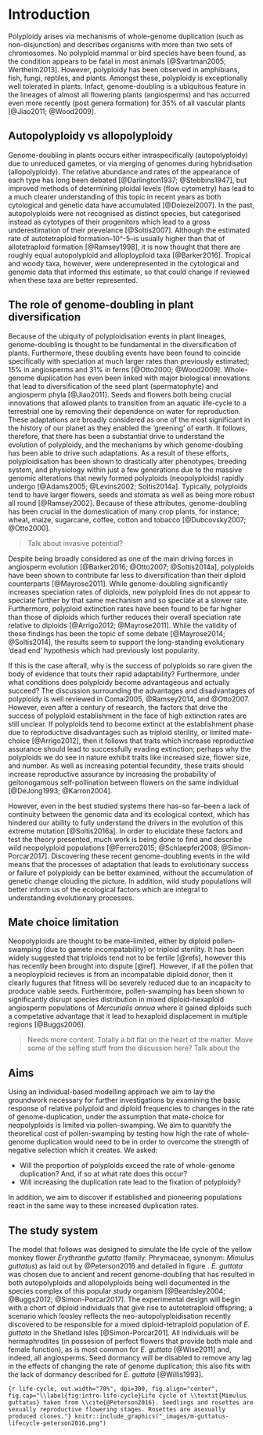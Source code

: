 # Introduction {#intro}

Polyploidy arises via mechanisms of whole-genome duplication (such as non-disjunction) and describes organisms with more than two sets of chromosomes. No polyploid mammal or bird species have been found, as the condition appears to be fatal in most animals [@Svartman2005; Wertheim2013]. However, polyploidy has been observed in amphibians, fish, fungi, reptiles, and plants. Amongst these, polyploidy is exceptionally well tolerated in plants. Infact, genome-doubling is a ubiquitous feature in the lineages of almost all flowering plants (angiosperms) and has occurred even more recently (post genera formation) for 35% of all vascular plants [@Jiao2011; @Wood2009].

## Autopolyploidy vs allopolyploidy {#intro-auto-vs-allo}

Genome-doubling in plants occurs either intraspecifically (autopolyploidy) due to unreduced gametes, or via merging of genomes during hybridisation (allopolyploidy). The relative abundance and rates of the appearance of each type has long been debated [@Darlington1937; @Stebbins1947], but improved methods of determining ploidal levels (flow cytometry) has lead to a much clearer understanding of this topic in recent years as both cytological and genetic data have accumulated [@Dolezel2007]. In the past, autopolyploids were not recognised as distinct species, but categorised instead as cytotypes of their progenitors which lead to a gross underestimation of their prevelance [@Soltis2007]. Although the estimated rate of autotetraploid formation--10^-5--is usually higher than that of allotetraploid formation [@Ramsey1998], it is now thought that there are roughly equal autopolyploid and alloployploid taxa [@Barker2016]. Tropical and woody taxa, however, were underepresented in the cytological and genomic data that informed this estimate, so that could change if reviewed when these taxa are better represented.

## The role of genome-doubling in plant diversification  {#intro-diversification}

Because of the ubiquity of polyploidisation events in plant lineages, genome-doubling is thought to be fundamental in the diversification of plants. Furthermore, these doubling events have been found to coincide specifically with speciation at much larger rates than previously estimated; 15% in angiosperms and 31% in ferns [@Otto2000; @Wood2009]. Whole-genome duplication has even been linked with major biological innovations that lead to diversification of the seed plant (spermatophyte) and angiosperm phyla [@Jiao2011]. Seeds and flowers both being crucial innovations that allowed plants to transition from an aquatic life-cycle to a terrestrial one by removing their dependence on water for reproduction. These adaptations are broadly considered as one of the most significant in the history of our planet as they enabled the 'greening' of earth. It follows, therefore, that there has been a substantial drive to understand the evolution of polyploidy, and the mechanisms by which genome-doubling has been able to drive such adaptations. As a result of these efforts, polyploidisation has been shown to drastically alter phenotypes, breeding system, and physiology within just a few generations due to the massive genomic alterations that newly formed polyploids (neopolyploids) rapidly undergo [@Adams2005; @Levins2002; Soltis2014a]. Typically, polyploids tend to have larger flowers, seeds and stomata as well as being more robust all round [@Ramsey2002]. Because of these attributes, genome-doubling has been crucial in the domestication of many crop plants, for instance; wheat, maize, sugarcane, coffee, cotton and tobacco [@Dubcovsky2007; @Otto2000].

>Talk about invasive potential? 

Despite being broadly considered as one of the main driving forces in angiosperm evolution [@Barker2016; @Otto2007; @Soltis2014a], polyploids have been shown to contribute far less to diversification than their diploid counterparts [@Mayrose2011]. While genome-doubling significantly increases speciation rates of diploids, new polyploid lines do not appear to speciate further by that same mechanism and so speciate at a slower rate. Furthermore, polyploid extinction rates have been found to be far higher than those of diploids which further reduces their overall speciation rate relative to diploids [@Arrigo2012; @Mayrose2011]. While the validity of these findings has been the topic of some debate [@Mayrose2014; @Soltis2014], the results seem to support the long-standing evolutionary 'dead end' hypothesis which had previously lost popularity. 

If this is the case afterall, why is the success of polyploids so rare given the body of evidence that touts their rapid adaptability? Furthermore, under what conditions does polyploidy become advantageous and actually succeed? The discussion surrounding the advantages and disadvantages of polyploidy is well reviewed in Comai2005, @Ramsey2014, and @Otto2007. However, even after a century of research, the factors that drive the success of polyploid establishment in the face of high extinction rates are still unclear. If polyploids tend to become extinct at the establishment phase due to reproductive disadvantages such as triploid sterility, or limited mate-choice [@Arrigo2012], then it follows that traits which increase reproductive assurance should lead to successfully evading extinction; perhaps why the polyploids we do see in nature exhibit traits like increased size, flower size, and number. As well as increasing potential fecundity, these traits should increase reproductive assurance by increasing the probability of geitonogamous self-pollination between flowers on the same individual [@DeJong1993; @Karron2004]. 

However, even in the best studied systems there has--so far--been a lack of continuity between the genomic data and its ecological context, which has hindered our ability to fully understand the drivers in the evolution of this extreme mutation [@Soltis2016a]. In order to elucidate these factors and test the theory presented, much work is being done to find and describe wild neopolyploid populations [@Ferrero2015; @Schlaepfer2008; @Simon-Porcar2017]. Discovering these recent genome-doubling events in the wild means that the processes of adaptation that leads to evolutionary success or failure of polyploidy can be better examined, without the accumulation of genetic change clouding the picture. In addition, wild study populations will better inform us of the ecological factors which are integral to understanding evolutionary processes.

## Mate choice limitation {#intro-mate-choice-limitation}

Neopolyploids are thought to be mate-limited, either by diploid pollen-swamping (due to gamete incompatability) or triploid sterility. It has been widely suggested that triploids tend not to be fertile [@refs], however this has recently been brought into dispute [@ref]. However, if all the pollen that a neoployploid recieves is from an incompatable diploid donor, then it clearly fugures that fitness will be severely reduced due to an incapacity to produce viable seeds. Furthermore, pollen-swamping has been shown to significantly disrupt species distribution in mixed diploid-hexaploid angiosperm populations of *Mercurialis annua* where it gained diploids such a competative advantage that it lead to hexaploid displacement in multiple regions [@Buggs2006].

>Needs more content. Totally a bit flat on the heart of the matter. Move some of the selfing stuff from the discussion here? Talk about the 

## Aims {#intro-aims}

Using an individual-based modelling approach we aim to lay the groundwork necessary for further investigations by examining the basic response of relative polyploid and diploid frequencies to changes in the rate of genome-duplication, under the assumption that mate-choice for neopolyploids is limited via pollen-swamping. 
We aim to quanitify the theoretical cost of pollen-swamping by testing how high the rate of whole-genome duplication would need to be in order to overcome the strength of negative selection which it creates. We asked: 

- Will the proportion of polyploids exceed the rate of whole-genome duplication? And, if so at what rate does this occur?
- Will increasing the duplication rate lead to the fixation of polyploidy? 

In addition, we aim to discover if established and pioneering populations react in the same way to these increased duplication rates. 

## The study system {#intro-study-system}

The model that follows was designed to simulate the life cycle of the yellow monkey flower *Erythranthe gutatta* (family: Phrymaceae, synonym: *Mimulus guttatus*) as laid out by @Peterson2016 and detailed in figure \ref{fig:intro-life-cycle}. *E. guttata* was chosen due to ancient and recent genome-doubling that has resulted in both autopolyploids and allopolyploids being well documented in the species complex of this popular study organism [@Beardsley2004; @Buggs2012; @Simon-Porcar2017]. The experimental design will begin with a chort of diploid individuals that give rise to autotetraploid offspring; a scenario which loosley reflects the neo-autopolyploidisation recently discovered to be responsible for a mixed diploid-tetraploid population of *E. guttata* in the Shetland Isles [@Simon-Porcar201]. All individuals will be hermaphrodites (in possesion of perfect flowers that provide both male and female function), as is most common for *E. guttata* [@Wise2011] and, indeed, all angiosperms. Seed dormancy will be disabled to remove any lag in the effects of changing the rate of genome duplication; this also fits with the lack of dormancy described for *E. guttata* [@Willis1993].

```{r life-cycle, out.width="70%", dpi=300, fig.align="center", fig.cap="\\label{fig:intro-life-cycle}Life cycle of \\textit{Mimulus guttatus} taken from \\cite{@Peterson2016}. Seedlings and rosettes are sexually reproductive flowering stages. Rosettes are asexually produced clones."}
knitr::include_graphics("_images/m-guttatus-lifecycle-peterson2016.png")
```
